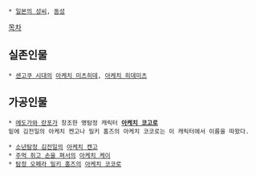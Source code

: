  * [[일본의 성씨]], [[동성]]

[[목차]]

== 실존인물 ==
 * [[센고쿠 시대]]의 [[아케치 미츠히데]], [[아케치 히데미츠]]

== 가공인물 ==
 * [[에도가와 란포]]가 창조한 명탐정 캐릭터 '''[[아케치 코고로]]'''
 밑에 김전일의 아케치 켄고나 밀키 홈즈의 아케치 코코로는 이 캐릭터에서 이름을 따왔다.

 * [[소년탐정 김전일]]의 [[아케치 켄고]]
 * [[주먹 쥐고 손을 펴서]]의 [[아케치 케이]]
 * [[탐정 오페라 밀키 홈즈]]의 [[아케치 코코로]]



